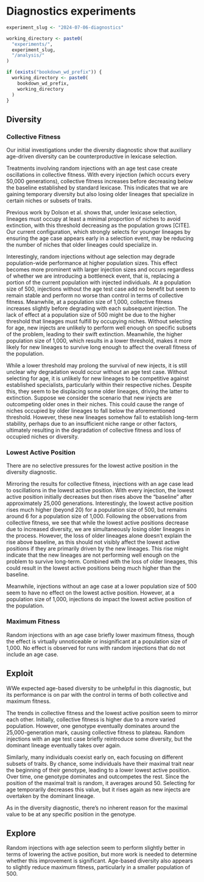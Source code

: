 # Diagnostics experiments

```{r}
experiment_slug <- "2024-07-06-diagnostics"

working_directory <- paste0(
  "experiments/",
  experiment_slug,
  "/analysis/"
)

if (exists("bookdown_wd_prefix")) {
  working_directory <- paste0(
    bookdown_wd_prefix,
    working_directory
  )
}
```

## Diversity 

### Collective Fitness
Our initial investigations under the diversity diagnostic show that auxiliary age-driven diversity can be counterproductive in lexicase selection.

Treatments involving random injections with an age test case create oscillations in collective fitness. With every injection (which occurs every 
50,000 generations), collective fitness increases before decreasing below the baseline established by standard lexicase. This indicates that we are 
gaining temporary diversity but also losing older lineages that specialize in certain niches or subsets of traits.

Previous work by Dolson et al. shows that, under lexicase selection, lineages must occupy at least a minimal proportion of niches to avoid extinction, 
with this threshold decreasing as the population grows [CITE]. Our current configuration, which strongly selects for younger lineages by ensuring 
the age case appears early in a selection event, may be reducing the number of niches that older lineages could specialize in.

Interestingly, random injections without age selection may degrade population-wide performance at higher population sizes. This effect becomes more 
prominent with larger injection sizes and occurs regardless of whether we are introducing a bottleneck event, that is, replacing a portion of the 
current population with injected individuals. At a population size of 500, injections without the age test case add no benefit but seem to remain 
stable and perform no worse than control in terms of collective fitness. Meanwhile, at a population size of 1,000, collective fitness increases 
slightly before degrading with each subsequent injection. The lack of effect at a population size of 500 might be due to the higher threshold that 
lineages must fulfill by occupying niches. Without selecting for age, new injects are unlikely to perform well enough on specific subsets of the 
problem, leading to their swift extinction. Meanwhile, the higher population size of 1,000, which results in a lower threshold, makes it more likely 
for new lineages to survive long enough to affect the overall fitness of the population.

While a lower threshold may prolong the survival of new injects, it is still unclear why degradation would occur without an age test case. 
Without selecting for age, it is unlikely for new lineages to be competitive against established specialists, particularly within their respective 
niches. Despite this, they seem to be displacing some older lineages, driving the latter to extinction. Suppose we consider the scenario that new 
injects are outcompeting older ones in their niches. This could cause the range of niches occupied by older lineages to fall below the 
aforementioned threshold. However, these new lineages somehow fail to establish long-term stability, perhaps due to an insufficient niche range 
or other factors, ultimately resulting in the degradation of collective fitness and loss of occupied niches or diversity.

### Lowest Active Position
There are no selective pressures for the lowest active position in the diversity diagnostic.

Mirroring the results for collective fitness, injections with an age case lead to oscillations in the lowest active position. With every injection, 
the lowest active position initially decreases but then rises above the "baseline" after approximately 25,000 generations. Interestingly, 
the lowest active position rises much higher (beyond 20) for a population size of 500, but remains around 6 for a population size of 1,000. 
Following the observations from collective fitness, we see that while the lowest active positions decrease due to increased diversity, we are 
simultaneously losing older lineages in the process. However, the loss of older lineages alone doesn't explain the rise above baseline, as this 
should not visibly affect the lowest active positions if they are primarily driven by the new lineages. This rise might indicate that the new 
lineages are not performing well enough on the problem to survive long-term. Combined with the loss of older lineages, this could result in the 
lowest active positions being much higher than the baseline.

Meanwhile, injections without an age case at a lower population size of 500 seem to have no effect on the lowest active position. 
However, at a population size of 1,000, injections do impact the lowest active position of the population.

### Maximum Fitness
Random injections with an age case briefly lower maximum fitness, though the effect is virtually unnoticeable or insignificant at a population 
size of 1,000. No effect is observed for runs with random injections that do not include an age case.

## Exploit
WWe expected age-based diversity to be unhelpful in this diagnostic, but its performance is on par with the control in terms of both collective 
and maximum fitness.

The trends in collective fitness and the lowest active position seem to mirror each other. Initially, collective fitness is higher due to a more 
varied population. However, one genotype eventually dominates around the 25,000-generation mark, causing collective fitness to plateau. Random 
injections with an age test case briefly reintroduce some diversity, but the dominant lineage eventually takes over again.

Similarly, many individuals coexist early on, each focusing on different subsets of traits. By chance, some individuals have their maximal trait 
near the beginning of their genotype, leading to a lower lowest active position. Over time, one genotype dominates and 
outcompetes the rest. Since the position of the maximal trait is random, it averages around 50. Selecting for age temporarily decreases this 
value, but it rises again as new injects are overtaken by the dominant lineage.

As in the diversity diagnostic, there’s no inherent reason for the maximal value to be at any specific position in the genotype.

## Explore
Random injections with age selection seem to perform slightly better in terms of lowering the active position, but more work is needed to 
determine whether this improvement is significant. Age-based diversity also appears to slightly reduce maximum fitness, particularly in a 
smaller population of 500.